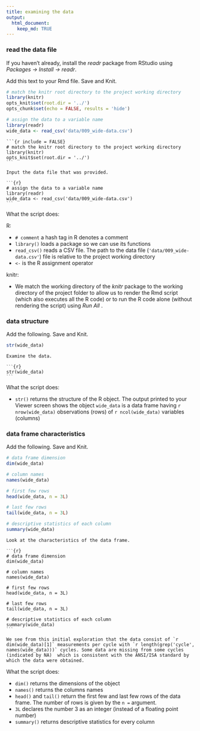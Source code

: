 ```yaml
---
title: examining the data 
output: 
  html_document:
    keep_md: TRUE
---
```


### read the data file 

If you haven't already, install the *readr* package from RStudio using *Packages -> Install -> readr*. 

Add this text to your Rmd file. Save and Knit. 

```r
# match the knitr root directory to the project working directory
library(knitr) 
opts_knit$set(root.dir = '../')
opts_chunk$set(echo = FALSE, results = 'hide')
```

```r
# assign the data to a variable name
library(readr)
wide_data <- read_csv('data/009_wide-data.csv')
```

<pre class="r"><code>```{r include = FALSE}
# match the knitr root directory to the project working directory
library(knitr) 
opts_knit$set(root.dir = '../')
<code>```</code>

Input the data file that was provided. 

<code>```</code>{r}
# assign the data to a variable name
library(readr)
wide_data <- read_csv('data/009_wide-data.csv')
<code>```</code>
</code></pre>

What the script does: 

R:

- `# comment` a hash tag in R denotes a comment 
- `library()` loads a package so we can use its functions 
- `read_csv()` reads a CSV file. The path to the data file (`'data/009_wide-data.csv'`) file is relative to the project working directory  
- `<-` is the R assignment operator 

knitr: 

- We match the working directory of the *knitr* package to the working directory of the project folder to allow us to render the Rmd script (which also executes all the R code) or to run the R code alone (without rendering the script) using *Run All* . 



### data structure

Add the following. Save and Knit.  

```r
str(wide_data)
```

<pre class="r"><code>Examine the data.

<code>```</code>{r}
str(wide_data)
<code>```</code>
</code></pre>

What the script does: 

- `str()` returns the structure of the R object. The output printed to your Viewer screen shows the object `wide_data` is a data frame having `r nrow(wide_data)` observations (rows) of `r ncol(wide_data)` variables (columns) 

### data frame characteristics

Add the following. Save and Knit. 

```r
# data frame dimension
dim(wide_data)

# column names
names(wide_data)

# first few rows
head(wide_data, n = 3L)

# last few rows
tail(wide_data, n = 3L)

# descriptive statistics of each column
summary(wide_data)
```

<pre class="r"><code>Look at the characteristics of the data frame. 

<code>```</code>{r}
# data frame dimension
dim(wide_data)

# column names
names(wide_data)

# first few rows
head(wide_data, n = 3L)

# last few rows
tail(wide_data, n = 3L)

# descriptive statistics of each column
summary(wide_data)
<code>```</code>

We see from this initial exploration that the data consist of `r dim(wide_data)[1]` measurements per cycle with `r length(grep('cycle', names(wide_data)))` cycles. Some data are missing from some cycles (indicated by NA)  which is consistent with the ANSI/ISA standard by which the data were obtained. 
</code></pre>

What the script does:

- `dim()` returns the dimensions of the object 
- `names()` returns the columns names 
- `head()` and `tail()` return the first few and last few rows of the data frame. The number of rows is given by the `n =` argument. 
- `3L` declares the number 3 as an integer (instead of a floating point number) 
- `summary()` returns descriptive statistics for every column 



